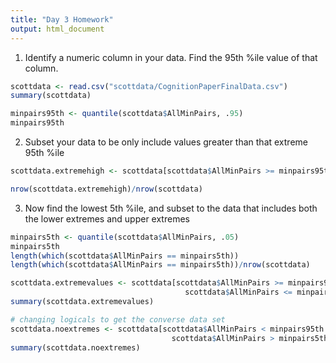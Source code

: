 ```yaml
---
title: "Day 3 Homework"
output: html_document
---
```


1. Identify a numeric column in your data. Find the 95th %ile value of that column.

```r
scottdata <- read.csv("scottdata/CognitionPaperFinalData.csv")
summary(scottdata)

minpairs95th <- quantile(scottdata$AllMinPairs, .95)
minpairs95th
```

2. Subset your data to be only include values greater than that extreme 95th %ile

```r
scottdata.extremehigh <- scottdata[scottdata$AllMinPairs >= minpairs95th, ]

nrow(scottdata.extremehigh)/nrow(scottdata)
```

3. Now find the lowest 5th %ile, and subset to the data that includes both the lower extremes and upper extremes

```r
minpairs5th <- quantile(scottdata$AllMinPairs, .05)
minpairs5th
length(which(scottdata$AllMinPairs == minpairs5th))
length(which(scottdata$AllMinPairs == minpairs5th))/nrow(scottdata)

scottdata.extremevalues <- scottdata[scottdata$AllMinPairs >= minpairs95th |
                                       scottdata$AllMinPairs <= minpairs5th, ]
summary(scottdata.extremevalues)

# changing logicals to get the converse data set
scottdata.noextremes <- scottdata[scottdata$AllMinPairs < minpairs95th &
                                    scottdata$AllMinPairs > minpairs5th, ]
summary(scottdata.noextremes)

```

